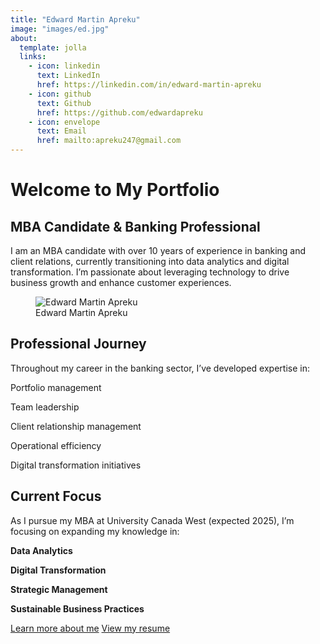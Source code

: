 ---
title: "Edward Martin Apreku"
image: "images/ed.jpg"
about:
  template: jolla
  links:
    - icon: linkedin
      text: LinkedIn
      href: https://linkedin.com/in/edward-martin-apreku
    - icon: github
      text: Github
      href: https://github.com/edwardapreku
    - icon: envelope
      text: Email
      href: mailto:apreku247@gmail.com
---

# Welcome to My Portfolio

## MBA Candidate & Banking Professional

I am an MBA candidate with over 10 years of experience in banking and client relations, currently transitioning into data analytics and digital transformation. I'm passionate about leveraging technology to drive business growth and enhance customer experiences.

![Edward Martin Apreku](images/df.jpg){.profile-image}

## Professional Journey

Throughout my career in the banking sector, I've developed expertise in:

Portfolio management

Team leadership

Client relationship management

Operational efficiency

Digital transformation initiatives

## Current Focus

As I pursue my MBA at University Canada West (expected 2025), I'm focusing on expanding my knowledge in:

**Data Analytics**

**Digital Transformation**

**Strategic Management**

**Sustainable Business Practices**

[Learn more about me](about.qmd){.btn .btn-primary} [View my resume](resume.qmd){.btn .btn-secondary}